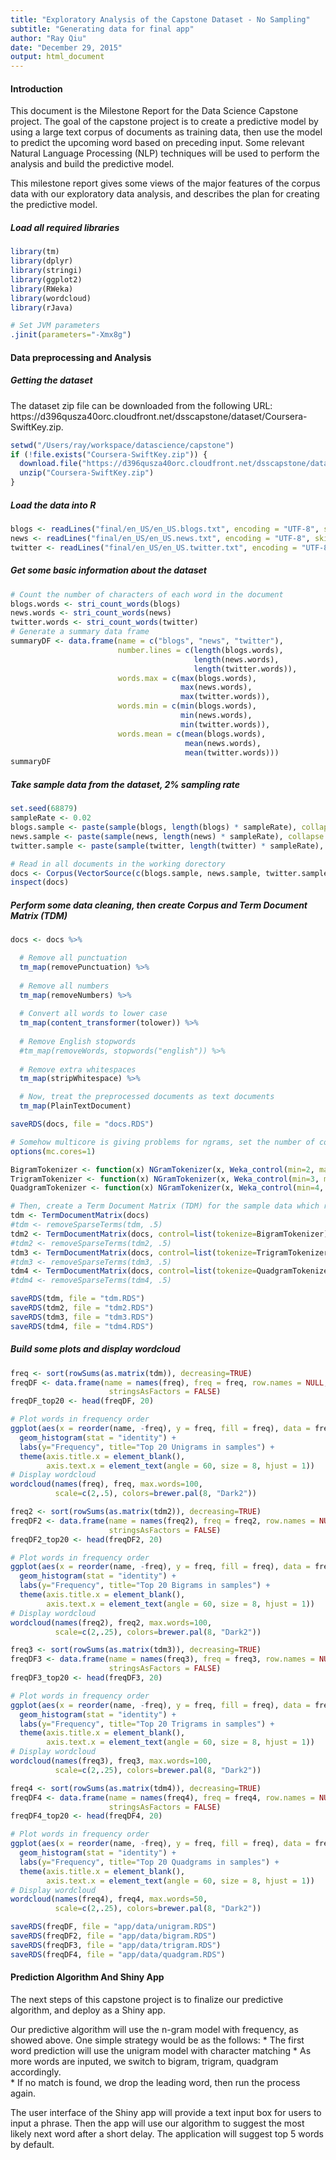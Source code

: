 ```yaml
---
title: "Exploratory Analysis of the Capstone Dataset - No Sampling"
subtitle: "Generating data for final app"
author: "Ray Qiu"
date: "December 29, 2015"
output: html_document
---
```


#### Introduction
This document is the Milestone Report for the Data Science Capstone project.  The goal of the capstone project is to create a predictive model by using a large text corpus of documents as training data, then use the model to predict the upcoming word based on preceding input.  Some relevant Natural Language Processing (NLP) techniques will be used to perform the analysis and build the predictive model.

This milestone report gives some views of the major features of the corpus data with our exploratory data analysis, and describes the plan for creating the predictive model.

##### Load all required libraries
```r
library(tm)
library(dplyr)
library(stringi)
library(ggplot2)
library(RWeka)
library(wordcloud)
library(rJava)

# Set JVM parameters
.jinit(parameters="-Xmx8g")
```

#### Data preprocessing and Analysis

##### Getting the dataset

The dataset zip file can be downloaded from the following URL: 
  https://d396qusza40orc.cloudfront.net/dsscapstone/dataset/Coursera-SwiftKey.zip.

```r
setwd("/Users/ray/workspace/datascience/capstone")
if (!file.exists("Coursera-SwiftKey.zip")) {
  download.file("https://d396qusza40orc.cloudfront.net/dsscapstone/dataset/Coursera-SwiftKey.zip")
  unzip("Coursera-SwiftKey.zip")
}
```

##### Load the data into R

```r
blogs <- readLines("final/en_US/en_US.blogs.txt", encoding = "UTF-8", skipNul = TRUE)
news <- readLines("final/en_US/en_US.news.txt", encoding = "UTF-8", skipNul = TRUE)
twitter <- readLines("final/en_US/en_US.twitter.txt", encoding = "UTF-8", skipNul = TRUE)
```

##### Get some basic information about the dataset

```r
# Count the number of characters of each word in the document
blogs.words <- stri_count_words(blogs)
news.words <- stri_count_words(news)
twitter.words <- stri_count_words(twitter)
# Generate a summary data frame
summaryDF <- data.frame(name = c("blogs", "news", "twitter"), 
                        number.lines = c(length(blogs.words), 
                                         length(news.words), 
                                         length(twitter.words)),
                        words.max = c(max(blogs.words),
                                      max(news.words),
                                      max(twitter.words)),
                        words.min = c(min(blogs.words),
                                      min(news.words),
                                      min(twitter.words)),
                        words.mean = c(mean(blogs.words),
                                       mean(news.words),
                                       mean(twitter.words)))
summaryDF
```

##### Take sample data from the dataset, 2% sampling rate

```r
set.seed(68879)
sampleRate <- 0.02
blogs.sample <- paste(sample(blogs, length(blogs) * sampleRate), collapse = "")
news.sample <- paste(sample(news, length(news) * sampleRate), collapse = "")
twitter.sample <- paste(sample(twitter, length(twitter) * sampleRate), collapse = "")

# Read in all documents in the working dorectory
docs <- Corpus(VectorSource(c(blogs.sample, news.sample, twitter.sample)))
inspect(docs)
```

##### Perform some data cleaning, then create Corpus and Term Document Matrix (TDM) 

``` r

docs <- docs %>% 

  # Remove all punctuation
  tm_map(removePunctuation) %>% 
  
  # Remove all numbers 
  tm_map(removeNumbers) %>% 
  
  # Convert all words to lower case
  tm_map(content_transformer(tolower)) %>%
  
  # Remove English stopwords
  #tm_map(removeWords, stopwords("english")) %>%
  
  # Remove extra whitespaces
  tm_map(stripWhitespace) %>%

  # Now, treat the preprocessed documents as text documents
  tm_map(PlainTextDocument)

saveRDS(docs, file = "docs.RDS")

# Somehow multicore is giving problems for ngrams, set the number of cores to 1
options(mc.cores=1)

BigramTokenizer <- function(x) NGramTokenizer(x, Weka_control(min=2, max=2))
TrigramTokenizer <- function(x) NGramTokenizer(x, Weka_control(min=3, max=3))
QuadgramTokenizer <- function(x) NGramTokenizer(x, Weka_control(min=4, max=4))

# Then, create a Term Document Matrix (TDM) for the sample data which reflects the number of times each word in the corpus is found in each of the sampled documents.  Do so for unigram, bigram, and trigram.
tdm <- TermDocumentMatrix(docs)
#tdm <- removeSparseTerms(tdm, .5)
tdm2 <- TermDocumentMatrix(docs, control=list(tokenize=BigramTokenizer))
#tdm2 <- removeSparseTerms(tdm2, .5)
tdm3 <- TermDocumentMatrix(docs, control=list(tokenize=TrigramTokenizer))
#tdm3 <- removeSparseTerms(tdm3, .5)
tdm4 <- TermDocumentMatrix(docs, control=list(tokenize=QuadgramTokenizer))
#tdm4 <- removeSparseTerms(tdm4, .5)

saveRDS(tdm, file = "tdm.RDS")
saveRDS(tdm2, file = "tdm2.RDS")
saveRDS(tdm3, file = "tdm3.RDS")
saveRDS(tdm4, file = "tdm4.RDS")
```

##### Build some plots and display wordcloud
```r
freq <- sort(rowSums(as.matrix(tdm)), decreasing=TRUE)
freqDF <- data.frame(name = names(freq), freq = freq, row.names = NULL, 
                      stringsAsFactors = FALSE)
freqDF_top20 <- head(freqDF, 20)

# Plot words in frequency order
ggplot(aes(x = reorder(name, -freq), y = freq, fill = freq), data = freqDF_top20) + 
  geom_histogram(stat = "identity") +
  labs(y="Frequency", title="Top 20 Unigrams in samples") +
  theme(axis.title.x = element_blank(), 
        axis.text.x = element_text(angle = 60, size = 8, hjust = 1))
# Display wordcloud
wordcloud(names(freq), freq, max.words=100,
          scale=c(2,.5), colors=brewer.pal(8, "Dark2"))

freq2 <- sort(rowSums(as.matrix(tdm2)), decreasing=TRUE)
freqDF2 <- data.frame(name = names(freq2), freq = freq2, row.names = NULL, 
                      stringsAsFactors = FALSE)
freqDF2_top20 <- head(freqDF2, 20)

# Plot words in frequency order
ggplot(aes(x = reorder(name, -freq), y = freq, fill = freq), data = freqDF2_top20) + 
  geom_histogram(stat = "identity") +
  labs(y="Frequency", title="Top 20 Bigrams in samples") +
  theme(axis.title.x = element_blank(), 
        axis.text.x = element_text(angle = 60, size = 8, hjust = 1))
# Display wordcloud
wordcloud(names(freq2), freq2, max.words=100,
          scale=c(2,.25), colors=brewer.pal(8, "Dark2"))

freq3 <- sort(rowSums(as.matrix(tdm3)), decreasing=TRUE)
freqDF3 <- data.frame(name = names(freq3), freq = freq3, row.names = NULL, 
                      stringsAsFactors = FALSE)
freqDF3_top20 <- head(freqDF3, 20)

# Plot words in frequency order
ggplot(aes(x = reorder(name, -freq), y = freq, fill = freq), data = freqDF3_top20) + 
  geom_histogram(stat = "identity") +
  labs(y="Frequency", title="Top 20 Trigrams in samples") +
  theme(axis.title.x = element_blank(), 
        axis.text.x = element_text(angle = 60, size = 8, hjust = 1))
# Display wordcloud
wordcloud(names(freq3), freq3, max.words=100, 
          scale=c(2,.25), colors=brewer.pal(8, "Dark2"))

freq4 <- sort(rowSums(as.matrix(tdm4)), decreasing=TRUE)
freqDF4 <- data.frame(name = names(freq4), freq = freq4, row.names = NULL, 
                      stringsAsFactors = FALSE)
freqDF4_top20 <- head(freqDF4, 20)

# Plot words in frequency order
ggplot(aes(x = reorder(name, -freq), y = freq, fill = freq), data = freqDF4_top20) + 
  geom_histogram(stat = "identity") +
  labs(y="Frequency", title="Top 20 Quadgrams in samples") +
  theme(axis.title.x = element_blank(), 
        axis.text.x = element_text(angle = 60, size = 8, hjust = 1))
# Display wordcloud
wordcloud(names(freq4), freq4, max.words=50, 
          scale=c(2,.25), colors=brewer.pal(8, "Dark2"))

saveRDS(freqDF, file = "app/data/unigram.RDS")
saveRDS(freqDF2, file = "app/data/bigram.RDS")
saveRDS(freqDF3, file = "app/data/trigram.RDS")
saveRDS(freqDF4, file = "app/data/quadgram.RDS")
```

#### Prediction Algorithm And Shiny App
The next steps of this capstone project is to finalize our predictive algorithm, and deploy as a Shiny app.

Our predictive algorithm will use the n-gram model with frequency, as showed above.  One simple strategy would be as the follows: 
  * The first word prediction will use the unigram model with character matching
  * As more words are inputed, we switch to bigram, trigram, quadgram accordingly.  
  * If no match is found, we drop the leading word, then run the process again.

The user interface of the Shiny app will provide a text input box for users to input a phrase. Then the app will use our algorithm to suggest the most likely next word after a short delay.  The application will suggest top 5 words by default.

